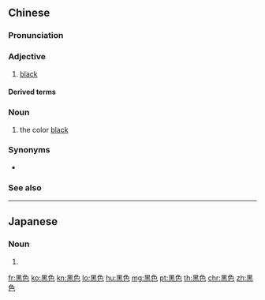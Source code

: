 {{also|黒色}}
==Chinese==
{{zh-forms}}

===Pronunciation===
{{zh-pron
|m=hēisè
|c=haak1 sik1,hak1 sik1
|mn=hek-sek
|h=pfs=het-set
|w=4heq seq
|cat=a,n
}}

===Adjective===
{{zh-adj}}

# [[black]]

====Derived terms====
{{zh-der|黑色幽默}}

===Noun===
{{zh-noun}}

# the color [[black]]

===Synonyms===
* {{qualifier|Min Nan|Hakka}} {{zh-l|烏色}}

===See also===
{{table:colors/zh}}

{{zh-cat|Colors}}

----

==Japanese==
{{ja-kanjitab|こく|しょく|yomi=o}}

===Noun===
{{ja-noun|shin=黒色|こくしょく}}

# {{kyujitai spelling of|黒色|lang=ja}}

[[fr:黑色]]
[[ko:黑色]]
[[kn:黑色]]
[[lo:黑色]]
[[hu:黑色]]
[[mg:黑色]]
[[pt:黑色]]
[[th:黑色]]
[[chr:黑色]]
[[zh:黑色]]